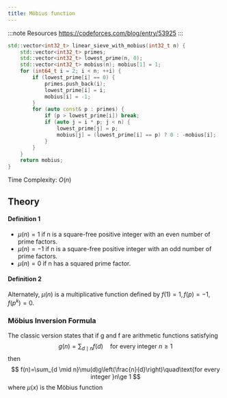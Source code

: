 ```yaml
---
title: Möbius function
---
```


:::note Resources
https://codeforces.com/blog/entry/53925
:::

``` cpp {4,9,15}
std::vector<int32_t> linear_sieve_with_mobius(int32_t n) {
    std::vector<int32_t> primes;
    std::vector<int32_t> lowest_prime(n, 0);
    std::vector<int32_t> mobius(n); mobius[1] = 1;
    for (int64_t i = 2; i < n; ++i) {
        if (lowest_prime[i] == 0) {
            primes.push_back(i);
            lowest_prime[i] = i;
            mobius[i] = -1;
        }
        for (auto const& p : primes) {
            if (p > lowest_prime[i]) break;
            if (auto j = i * p; j < n) {
                lowest_prime[j] = p;
                mobius[j] = (lowest_prime[i] == p) ? 0 : -mobius[i];
            }
        }
    } 
    return mobius;
}
```
Time Complexity: $O(n)$

## Theory

#### Definition 1
- $μ(n) = 1$ if n is a square-free positive integer with an even number of prime factors.
- $μ(n) = -1$ if n is a square-free positive integer with an odd number of prime factors.
- $μ(n) = 0$ if n has a squared prime factor.

#### Definition 2
Alternately, $μ(n)$ is a multiplicative function defined by $f(1) = 1, f(p) = -1, f(p^k) = 0$.

### Möbius Inversion Formula
The classic version states that if g and f are arithmetic functions satisfying
$$
g(n)=\sum_{d \mid n}f(d)\quad\text{for every integer }n\ge 1
$$
then
$$
f(n)=\sum_{d \mid n}\mu(d)g\left(\frac{n}{d}\right)\quad\text{for every integer }n\ge 1
$$
where $μ(x)$ is the Möbius function